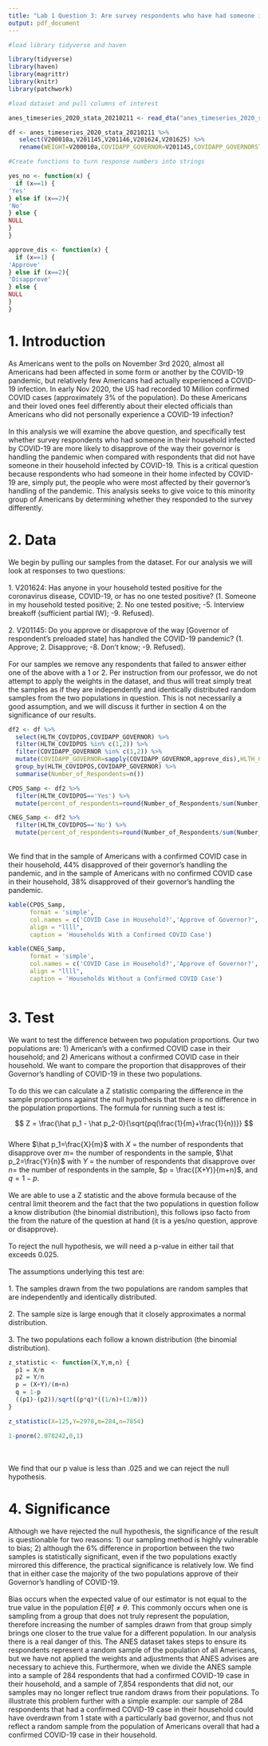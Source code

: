```yaml
---
title: "Lab 1 Question 3: Are survey respondents who have had someone in their home infected by COVID-19 more likely to disapprove of the way their governor is handling the pandemic?"
output: pdf_document
---
```

\newpage 

```r
#load library tidyverse and haven

library(tidyverse)
library(haven)
library(magrittr)
library(knitr)
library(patchwork)
```

```r
#load dataset and pull columns of interest

anes_timeseries_2020_stata_20210211 <- read_dta("anes_timeseries_2020_stata_20210211.dta")

df <- anes_timeseries_2020_stata_20210211 %>%
   select(V200010a,V201145,V201146,V201624,V201625) %>%
   rename(WEIGHT=V200010a,COVIDAPP_GOVERNOR=V201145,COVIDAPP_GOVERNORSTR=V201146,HLTH_COVIDPOS=V201624,HLTH_COVIDSYM=V201625)

#Create functions to turn response numbers into strings

yes_no <- function(x) {
  if (x==1) {
'Yes'
} else if (x==2){
'No'
} else {
NULL
}
}

approve_dis <- function(x) {
  if (x==1) {
'Approve'
} else if (x==2){
'Disapprove'
} else {
NULL
}
}
```

# 1. Introduction
As Americans went to the polls on November 3rd 2020, almost all Americans had been affected in some form or another by the COVID-19 pandemic, but relatively few Americans had actually experienced a COVID-19 infection. In early Nov 2020, the US had recorded 10 Million confirmed COVID cases (approximately 3% of the population). Do these Americans and their loved ones feel differently about their elected officials than Americans who did not personally experience a COVID-19 infection?\
\
In this analysis we will examine the above question, and specifically test whether survey respondents who had someone in their household infected by COVID-19 are more likely to disapprove of the way their governor is handling the pandemic when compared with respondents that did not have someone in their household infected by COVID-19. This is a critical question because respondents who had someone in their home infected by COVID-19 are, simply put, the people who were most affected by their governor's handling of the pandemic. This analysis seeks to give voice to this minority group of Americans by determining whether they responded to the survey differently.

# 2. Data
We begin by pulling our samples from the dataset. For our analysis we will look at responses to two questions:\
\
1. V201624: Has anyone in your household tested positive for the coronavirus disease, COVID-19, or has no one tested positive? (1. Someone in my household tested positive; 2. No one tested positive; -5. Interview breakoff (sufficient partial IW); -9. Refused).\
\
2. V201145: Do you approve or disapprove of the way [Governor of respondent’s preloaded state] has handled the COVID-19 pandemic? (1. Approve; 2. Disapprove; -8. Don’t know; -9. Refused).\
\
For our samples we remove any respondents that failed to answer either one of the above with a 1 or 2. Per instruction from our professor, we do not attempt to apply the weights in the dataset, and thus will treat simply treat the samples as if they are independently and identically distributed random samples from the two populations in question. This is not necessarily a good assumption, and we will discuss it further in section 4 on the significance of our results.

```r
df2 <- df %>%
  select(HLTH_COVIDPOS,COVIDAPP_GOVERNOR) %>%
  filter(HLTH_COVIDPOS %in% c(1,2)) %>%
  filter(COVIDAPP_GOVERNOR %in% c(1,2)) %>%
  mutate(COVIDAPP_GOVERNOR=sapply(COVIDAPP_GOVERNOR,approve_dis),HLTH_COVIDPOS=sapply(HLTH_COVIDPOS,yes_no)) %>%
  group_by(HLTH_COVIDPOS,COVIDAPP_GOVERNOR) %>%
  summarise(Number_of_Respondents=n())

CPOS_Samp <- df2 %>%
  filter(HLTH_COVIDPOS=='Yes') %>%
  mutate(percent_of_respondents=round(Number_of_Respondents/sum(Number_of_Respondents),digits = 2))

CNEG_Samp <- df2 %>%
  filter(HLTH_COVIDPOS=='No') %>%
  mutate(percent_of_respondents=round(Number_of_Respondents/sum(Number_of_Respondents),digits = 2))
```
\
We find that in the sample of Americans with a confirmed COVID case in their household, 44% disapproved of their governor's handling the pandemic, and in the sample of Americans with no confirmed COVID case in their household, 38% disapproved of their governor's handling the pandemic.
\

```r
kable(CPOS_Samp,
      format = 'simple',
      col.names = c('COVID Case in Household?','Approve of Governor?','Count','Percent'),
      align = "llll",
      caption = 'Households With a Confirmed COVID Case')
```

```r
kable(CNEG_Samp,
      format = 'simple',
      col.names = c('COVID Case in Household?','Approve of Governor?','Count','Percent'),
      align = "llll",
      caption = 'Households Without a Confirmed COVID Case')
```
```r

```

# 3. Test
We want to test the difference between two population proportions. Our two populations are: 1) American's with a confirmed COVID case in their household; and 2) Americans without a confirmed COVID case in their household. We want to compare the proportion that disapproves of their Governor's handling of COVID-19 in these two populations. 
\
\
To do this we can calculate a Z statistic comparing the difference in the sample proportions against the null hypothesis that there is no difference in the population proportions. The formula for running such a test is:

$$
Z = \frac{\hat p_1 - \hat p_2-0}{\sqrt{pq(\frac{1}{m}+\frac{1}{n})}}
$$
\
Where $\hat p_1=\frac{X}{m}$ with $X$ = the number of respondents that disapprove over $m$= the number of respondents in the sample, $\hat p_2=\frac{Y}{n}$ with $Y$ = the number of respondents that disapprove over $n$= the number of respondents in the sample, $p = \frac{(X+Y)}{m+n}$, and $q=1-p$.
\
\
We are able to use a Z statistic and the above formula because of the central limit theorem and the fact that the two populations in question follow a know distribution (the binomial distribution), this follows ipso facto from the from the nature of the question at hand (it is a yes/no question, approve or disapprove).
\
\
To reject the null hypothesis, we will need a p-value in either tail that exceeds 0.025.
\
\
The assumptions underlying this test are:\
\
1. The samples drawn from the two populations are random samples that are independently and identically distributed.\
\
2. The sample size is large enough that it closely approximates a normal distribution.\
\
3. The two populations each follow a known distribution (the binomial distribution).
\
```r
z_statistic <- function(X,Y,m,n) {
  p1 = X/m
  p2 = Y/n
  p = (X+Y)/(m+n)
  q = 1-p
  ((p1)-(p2))/sqrt((p*q)*((1/n)+(1/m)))
}

z_statistic(X=125,Y=2978,m=284,n=7854)

1-pnorm(2.078242,0,1)
```
\
\
We find that our p value is less than .025 and we can reject the null hypothesis.

# 4. Significance
Although we have rejected the null hypothesis, the significance of the result is questionable for two reasons: 1) our sampling method is highly vulnerable to bias; 2) although the 6% difference in proportion between the two samples is statistically significant, even if the two populations exactly mirrored this difference, the practical significance is relatively low. We find that in either case the majority of the two populations approve of their Governor's handling of COVID-19.\
\
Bias occurs when the expected value of our estimator is not equal to the true value in the population $E[\hat\theta] \neq \theta$. This commonly occurs when one is sampling from a group that does not truly represent the population, therefore increasing the number of samples drawn from that group simply brings one closer to the true value for a different population. In our analysis there is a real danger of this. The ANES dataset takes steps to ensure its respondents represent a random sample of the population of all Americans, but we have not applied the weights and adjustments that ANES advises are necessary to achieve this. Furthermore, when we divide the ANES sample into a sample of 284 respondents that had a confirmed COVID-19 case in their household, and a sample of 7,854 respondents that did not, our samples may no longer reflect true random draws from their populations. To illustrate this problem further with a simple example: our sample of 284 respondents that had a confirmed COVID-19 case in their household could have overdrawn from 1 state with a particularly bad governor, and thus not reflect a random sample from the population of Americans overall that had a confirmed COVID-19 case in their household.